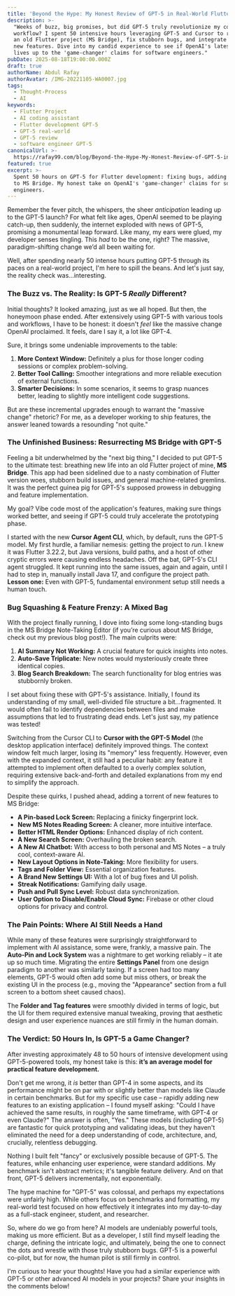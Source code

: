 ```yaml
---
title: 'Beyond the Hype: My Honest Review of GPT-5 in Real-World Flutter Development'
description: >-
  "Weeks of buzz, big promises, but did GPT-5 truly revolutionize my coding
  workflow? I spent 50 intensive hours leveraging GPT-5 and Cursor to resurrect
  an old Flutter project (MS Bridge), fix stubborn bugs, and integrate a host of
  new features. Dive into my candid experience to see if OpenAI's latest model
  lives up to the 'game-changer' claims for software engineers."
pubDate: 2025-08-18T19:00:00.000Z
draft: true
authorName: Abdul Rafay
authorAvatar: /IMG-20221105-WA0007.jpg
tags:
  - Thought-Process
  - AI
keywords:
  - Flutter Project
  - AI coding assistant
  - Flutter development GPT-5
  - GPT-5 real-world
  - GPT-5 review
  - software engineer GPT-5
canonicalUrl: >-
  https://rafay99.com/blog/Beyond-the-Hype-My-Honest-Review-of-GPT-5-in-Real-World-Flutter-Development
featured: true
excerpt: >-
  Spent 50 hours on GPT-5 for Flutter development: fixing bugs, adding features
  to MS Bridge. My honest take on OpenAI's 'game-changer' claims for software
  engineers.
---
```


Remember the fever pitch, the whispers, the sheer *anticipation* leading up to the GPT-5 launch? For what felt like ages, OpenAI seemed to be playing catch-up, then suddenly, the internet exploded with news of GPT-5, promising a monumental leap forward. Like many, my ears were glued, my developer senses tingling. This *had* to be the one, right? The massive, paradigm-shifting change we’d all been waiting for.

Well, after spending nearly 50 intense hours putting GPT-5 through its paces on a real-world project, I'm here to spill the beans. And let's just say, the reality check was…interesting.

### The Buzz vs. The Reality: Is GPT-5 *Really* Different?

Initial thoughts? It looked amazing, just as we all hoped. But then, the honeymoon phase ended. After extensively using GPT-5 with various tools and workflows, I have to be honest: it doesn't *feel* like the massive change OpenAI proclaimed. It feels, dare I say it, a lot like GPT-4.

Sure, it brings some undeniable improvements to the table:

1. **More Context Window:** Definitely a plus for those longer coding sessions or complex problem-solving.
2. **Better Tool Calling:** Smoother integrations and more reliable execution of external functions.
3. **Smarter Decisions:** In some scenarios, it seems to grasp nuances better, leading to slightly more intelligent code suggestions.

But are these incremental upgrades enough to warrant the "massive change" rhetoric? For me, as a developer working to ship features, the answer leaned towards a resounding "not quite."

### The Unfinished Business: Resurrecting MS Bridge with GPT-5

Feeling a bit underwhelmed by the "next big thing," I decided to put GPT-5 to the ultimate test: breathing new life into an old Flutter project of mine, **MS Bridge**. This app had been sidelined due to a nasty combination of Flutter version woes, stubborn build issues, and general machine-related gremlins. It was the perfect guinea pig for GPT-5's supposed prowess in debugging and feature implementation.

My goal? Vibe code most of the application's features, making sure things worked better, and seeing if GPT-5 could truly accelerate the prototyping phase.

I started with the new **Cursor Agent CLI**, which, by default, runs the GPT-5 model. My first hurdle, a familiar nemesis: getting the project to *run*. I knew it was Flutter 3.22.2, but Java versions, build paths, and a host of other cryptic errors were causing endless headaches. Off the bat, GPT-5's CLI agent struggled. It kept running into the same issues, again and again, until I had to step in, manually install Java 17, and configure the project path. **Lesson one:** Even with GPT-5, fundamental environment setup still needs a human touch.

### Bug Squashing & Feature Frenzy: A Mixed Bag

With the project finally running, I dove into fixing some long-standing bugs in the MS Bridge Note-Taking Editor (if you’re curious about MS Bridge, check out my previous blog post!). The main culprits were:

1. **AI Summary Not Working:** A crucial feature for quick insights into notes.
2. **Auto-Save Triplicate:** New notes would mysteriously create three identical copies.
3. **Blog Search Breakdown:** The search functionality for blog entries was stubbornly broken.

I set about fixing these with GPT-5's assistance. Initially, I found its understanding of my small, well-divided file structure a bit...fragmented. It would often fail to identify dependencies between files and make assumptions that led to frustrating dead ends. Let's just say, my patience was tested!

Switching from the Cursor CLI to **Cursor with the GPT-5 Model** (the desktop application interface) definitely improved things. The context window felt much larger, losing its "memory" less frequently. However, even with the expanded context, it still had a peculiar habit: any feature it attempted to implement often defaulted to a overly complex solution, requiring extensive back-and-forth and detailed explanations from my end to simplify the approach.

Despite these quirks, I pushed ahead, adding a torrent of new features to MS Bridge:

* **A Pin-based Lock Screen:** Replacing a finicky fingerprint lock.
* **New MS Notes Reading Screen:** A cleaner, more intuitive interface.
* **Better HTML Render Options:** Enhanced display of rich content.
* **A New Search Screen:** Overhauling the broken search.
* **A New AI Chatbot:** With access to both personal and MS Notes – a truly cool, context-aware AI.
* **New Layout Options in Note-Taking:** More flexibility for users.
* **Tags and Folder View:** Essential organization features.
* **A Brand New Settings UI:** With a lot of bug fixes and UI polish.
* **Streak Notifications:** Gamifying daily usage.
* **Push and Pull Sync Level:** Robust data synchronization.
* **User Option to Disable/Enable Cloud Sync:** Firebase or other cloud options for privacy and control.

### The Pain Points: Where AI Still Needs a Hand

While many of these features were surprisingly straightforward to implement with AI assistance, some were, frankly, a massive pain. The **Auto-Pin and Lock System** was a nightmare to get working reliably – it ate up so much time. Migrating the entire **Settings Panel** from one design paradigm to another was similarly taxing. If a screen had too many elements, GPT-5 would often add some but miss others, or break the existing UI in the process (e.g., moving the "Appearance" section from a full screen to a bottom sheet caused chaos).

The **Folder and Tag features** were smoothly divided in terms of logic, but the UI for them required extensive manual tweaking, proving that aesthetic design and user experience nuances are still firmly in the human domain.

### The Verdict: 50 Hours In, Is GPT-5 a Game Changer?

After investing approximately 48 to 50 hours of intensive development using GPT-5-powered tools, my honest take is this: **it’s an average model for practical feature development.**

Don't get me wrong, it *is* better than GPT-4 in some aspects, and its performance might be on par with or slightly better than models like Claude in certain benchmarks. But for my specific use case – rapidly adding new features to an existing application – I found myself asking: "Could I have achieved the same results, in roughly the same timeframe, with GPT-4 or even Claude?" The answer is often, "Yes." These models (including GPT-5) are fantastic for quick prototyping and validating ideas, but they haven't eliminated the need for a deep understanding of code, architecture, and, crucially, relentless debugging.

Nothing I built felt "fancy" or exclusively possible because of GPT-5. The features, while enhancing user experience, were standard additions. My benchmark isn't abstract metrics; it's tangible feature delivery. And on that front, GPT-5 delivers incrementally, not exponentially.

The hype machine for "GPT-5" was colossal, and perhaps my expectations were unfairly high. While others focus on benchmarks and formatting, my real-world test focused on how effectively it integrates into my day-to-day as a full-stack engineer, student, and researcher.

So, where do we go from here? AI models are undeniably powerful tools, making us more efficient. But as a developer, I still find myself leading the charge, defining the intricate logic, and ultimately, being the one to connect the dots and wrestle with those truly stubborn bugs. GPT-5 is a powerful co-pilot, but for now, the human pilot is still firmly in control.

I'm curious to hear your thoughts! Have you had a similar experience with GPT-5 or other advanced AI models in your projects? Share your insights in the comments below!

